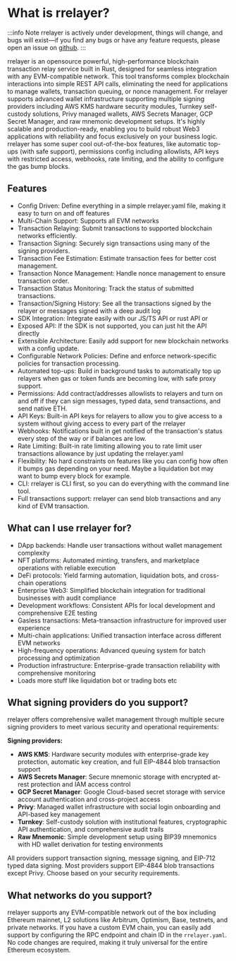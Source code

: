 # What is rrelayer?

:::info
Note rrelayer is actively under development, things will change, and bugs will exist—if you find any bugs or have any
feature requests, please open an issue on [github](https://github.com/joshstevens19/rrelayer/issues).
:::

rrelayer is an opensource powerful, high-performance blockchain transaction relay service built in Rust, designed for seamless integration with any EVM-compatible network.
This tool transforms complex blockchain interactions into simple REST API calls, eliminating the need for applications to manage wallets, transaction queuing, or nonce management.
For rrelayer supports advanced wallet infrastructure supporting multiple signing providers including AWS KMS hardware security modules, Turnkey self-custody solutions, Privy managed wallets, AWS Secrets Manager, GCP Secret Manager, and raw mnemonic development setups.
It's highly scalable and production-ready, enabling you to build robust Web3 applications with reliability and focus exclusively on your business logic.
rrelayer has some super cool out-of-the-box features, like automatic top-ups (with safe support), permissions config including allowlists, API keys with restricted access,
webhooks, rate limiting, and the ability to configure the gas bump blocks.

## Features

- Config Driven: Define everything in a simple rrelayer.yaml file, making it easy to turn on and off features
- Multi-Chain Support: Supports all EVM networks
- Transaction Relaying: Submit transactions to supported blockchain networks efficiently.
- Transaction Signing: Securely sign transactions using many of the signing providers.
- Transaction Fee Estimation: Estimate transaction fees for better cost management.
- Transaction Nonce Management: Handle nonce management to ensure transaction order.
- Transaction Status Monitoring: Track the status of submitted transactions.
- Transaction/Signing History: See all the transactions signed by the relayer or messages signed with a deep audit log
- SDK Integration: Integrate easily with our JS/TS API or rust API or
- Exposed API: If the SDK is not supported, you can just hit the API directly
- Extensible Architecture: Easily add support for new blockchain networks with a config update.
- Configurable Network Policies: Define and enforce network-specific policies for transaction processing.
- Automated top-ups: Build in background tasks to automatically top up relayers when gas or token funds are becoming low, with safe proxy support.
- Permissions: Add contract/addresses allowlists to relayers and turn on and off if they can sign messages, typed data, send transactions, and send native ETH.
- API Keys: Built-in API keys for relayers to allow you to give access to a system without giving access to every part of the rrelayer
- Webhooks: Notifications built in get notified of the transaction's status every step of the way or if balances are low.
- Rate Limiting: Built-in rate limiting allowing you to rate limit user transactions allowance by just updating the rrelayer.yaml
- Flexibility: No hard constraints on features like you can config how often it bumps gas depending on your need. Maybe a liquidation bot may want to bump every block for example.
- CLI: rrelayer is CLI first, so you can do everything with the command line tool.
- Full transactions support: rrelayer can send blob transactions and any kind of EVM transaction.

## What can I use rrelayer for?

- DApp backends: Handle user transactions without wallet management complexity
- NFT platforms: Automated minting, transfers, and marketplace operations with reliable execution
- DeFi protocols: Yield farming automation, liquidation bots, and cross-chain operations
- Enterprise Web3: Simplified blockchain integration for traditional businesses with audit compliance
- Development workflows: Consistent APIs for local development and comprehensive E2E testing
- Gasless transactions: Meta-transaction infrastructure for improved user experience
- Multi-chain applications: Unified transaction interface across different EVM networks
- High-frequency operations: Advanced queuing system for batch processing and optimization
- Production infrastructure: Enterprise-grade transaction reliability with comprehensive monitoring
- Loads more stuff like liquidation bot or trading bots etc

## What signing providers do you support?

rrelayer offers comprehensive wallet management through multiple secure signing providers to meet various security and operational requirements:

**Signing providers:**

- **AWS KMS**: Hardware security modules with enterprise-grade key protection, automatic key creation, and full EIP-4844 blob transaction support
- **AWS Secrets Manager**: Secure mnemonic storage with encrypted at-rest protection and IAM access control
- **GCP Secret Manager**: Google Cloud-based secret storage with service account authentication and cross-project access
- **Privy**: Managed wallet infrastructure with social login onboarding and API-based key management
- **Turnkey**: Self-custody solution with institutional features, cryptographic API authentication, and comprehensive audit trails
- **Raw Mnemonic**: Simple development setup using BIP39 mnemonics with HD wallet derivation for testing environments

All providers support transaction signing, message signing, and EIP-712 typed data signing.
Most providers support EIP-4844 blob transactions except Privy. Choose based on your security requirements.

## What networks do you support?

rrelayer supports any EVM-compatible network out of the box including Ethereum mainnet, L2 solutions like Arbitrum, Optimism, Base, testnets, and private networks.
If you have a custom EVM chain, you can easily add support by configuring the RPC endpoint and chain ID in the `rrelayer.yaml`.
No code changes are required, making it truly universal for the entire Ethereum ecosystem.
